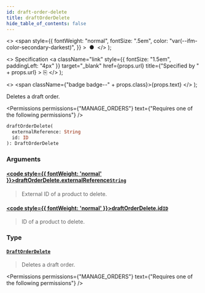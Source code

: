 ```yaml
---
id: draft-order-delete
title: draftOrderDelete
hide_table_of_contents: false
---
```


  <>
    <span
      style={{
        fontWeight: "normal",
        fontSize: ".5em",
        color: "var(--ifm-color-secondary-darkest)",
      }}
    >
      &nbsp;●&nbsp;
    </span>
  </>
);

  <>
    Specification
    <a
      className="link"
      style={{ fontSize: "1.5em", paddingLeft: "4px" }}
      target="\_blank"
      href={props.url}
      title={"Specified by " + props.url}
    >
      ⎘
    </a>
  </>
);

  <>
    <span className={"badge badge--" + props.class}>{props.text}</span>
  </>
);

Deletes a draft order.

<Permissions
  permissions={"MANAGE_ORDERS"}
  text={"Requires one of the following permissions"}
/>

```graphql
draftOrderDelete(
  externalReference: String
  id: ID
): DraftOrderDelete
```

### Arguments

#### [<code style={{ fontWeight: 'normal' }}>draftOrderDelete.<b>externalReference</b></code>](#)<Bullet />[`String`](../../../api-reference/miscellaneous/scalars/string) <Badge class="secondary" text="scalar"/>

> External ID of a product to delete.

<Badge text="Added in Saleor 3.10" class="secondary margin-bottom--sm" />

>

#### [<code style={{ fontWeight: 'normal' }}>draftOrderDelete.<b>id</b></code>](#)<Bullet />[`ID`](../../../api-reference/miscellaneous/scalars/id) <Badge class="secondary" text="scalar"/>

> ID of a product to delete.

### Type

#### [`DraftOrderDelete`](../../../api-reference/orders/objects/draft-order-delete) <Badge class="secondary" text="object"/>

> Deletes a draft order.

<Permissions
  permissions={"MANAGE_ORDERS"}
  text={"Requires one of the following permissions"}
/>

>

